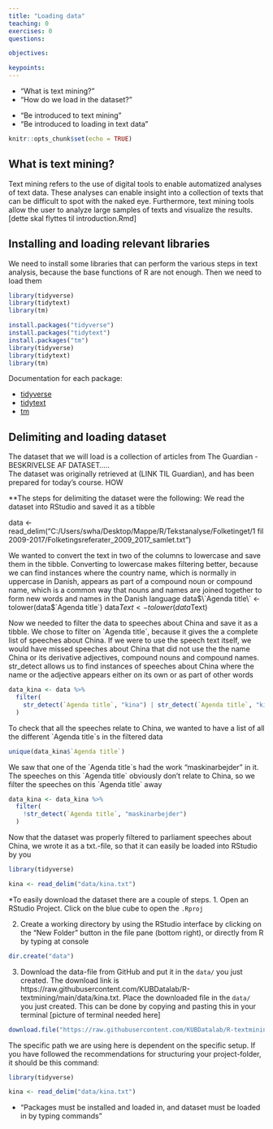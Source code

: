 ```yaml
---
title: "Loading data"
teaching: 0
exercises: 0
questions:

objectives:

keypoints:
---
```


:::::::::::::::::::::::::::::::::::::: questions 

- "What is text mining?"
- "How do we load in the dataset?"

::::::::::::::::::::::::::::::::::::::::::::::::

::::::::::::::::::::::::::::::::::::: objectives

- "Be introduced to text mining"
- "Be introduced to loading in text data"
::::::::::::::::::::::::::::::::::::::::::::::::


```r
knitr::opts_chunk$set(echo = TRUE)
```

## What is text mining?
Text mining refers to the use of digital tools to enable automatized analyses of text data. These analyses can enable insight into a collection of texts that can be difficult to spot with the naked eye. Furthermore, text mining tools allow the user to analyze large samples of texts and visualize the results.
[dette skal flyttes til introduction.Rmd]

## Installing and loading relevant libraries
We need to install some libraries that can perform the various steps in text analysis, because the base functions of R are not enough. Then we need to load them

```r
library(tidyverse)
library(tidytext)
library(tm)
```


```r
install.packages("tidyverse")
install.packages("tidytext")
install.packages("tm")
library(tidyverse)
library(tidytext)
library(tm)
```

Documentation for each package:

* [tidyverse](https://www.tidyverse.org/packages/)
* [tidytext](https://cran.r-project.org/web/packages/tidytext/vignettes/tidytext.html)
* [tm](https://cran.r-project.org/web/packages/tm/tm.pdf)

## Delimiting and loading dataset
The dataset that we will load is a collection of articles from The Guardian - BESKRIVELSE AF DATASET.....  
The dataset was originally retrieved at (LINK TIL Guardian), and has been prepared for today's course. HOW

**The steps for delimiting the dataset were the following:
We read the dataset into RStudio and saved it as a tibble

data <- read_delim("C:/Users/swha/Desktop/Mappe/R/Tekstanalyse/Folketinget/1 fil 2009-2017/Folketingsreferater_2009_2017_samlet.txt")

We wanted to convert the text in two of the columns to lowercase and save them in the tibble. Converting to lowercase makes filtering better, because we can find instances where the country name, which is normally in uppercase in Danish, appears as part of a compound noun or compound name, which is a common way that nouns and names are joined together to form new words and names in the Danish language
data$\`Agenda title\` <- tolower(data$\`Agenda title\`)
data$Text <- tolower(data$Text)

Now we needed to filter the data to speeches about China and save it as a tibble. We chose to filter on \`Agenda title\`, because it gives the a complete list of speeches about China. If we were to use the speech text itself, we would have missed speeches about China that did not use the the name China or its derivative adjectives, compound nouns and compound names. str_detect allows us to find instances of speeches about China where the name or the adjective appears either on its own  or as part of other words

```r
data_kina <- data %>% 
  filter(
    str_detect(`Agenda title`, "kina") | str_detect(`Agenda title`, "kines")
  )
```



To check that all the speeches relate to China, we wanted to have a list of all the different \`Agenda title\`s in the filtered data
```r
unique(data_kina$`Agenda title`)
```



We saw that one of the \`Agenda title\`s had the work "maskinarbejder" in it. The speeches on this \`Agenda title\` obviously don't relate to China, so we filter the speeches on this \`Agenda title\` away

```r
data_kina <- data_kina %>% 
  filter(
    !str_detect(`Agenda title`, "maskinarbejder")
  ) 

```


Now that the dataset was properly filtered to parliament speeches about China, we wrote it as a txt.-file, so that it can easily be loaded into RStudio by you

```r
library(tidyverse)

kina <- read_delim("data/kina.txt")
```

*To easily download the dataset there are a couple of steps.
1. Open an RStudio Project. Click on the blue cube to open the `.Rproj`

2. Create a working directory by using the RStudio interface by clicking on the "New Folder" button in the file pane (bottom right), or directly from R by typing at console
```r
dir.create("data")
```

3. Download the data-file from GitHub and put it in the `data/` you just created. The download link is https://raw.githubusercontent.com/KUBDatalab/R-textmining/main/data/kina.txt. Place the downloaded file in the `data/` you just created. This can be done by copying and pasting this in your terminal [picture of terminal needed here] 
```r
download.file("https://raw.githubusercontent.com/KUBDatalab/R-textmining/main/data/kina.txt", "data/kina.txt", mode = "wb")
```

The specific path we are using here is dependent on the specific setup. If you have 
followed the recommendations for structuring your project-folder, it should be 
this command:

```r
library(tidyverse)

kina <- read_delim("data/kina.txt")

```


::::::::::::::::::::::::::::::::::::: keypoints 

- "Packages must be installed and loaded in, and dataset must be loaded in by typing commands"

::::::::::::::::::::::::::::::::::::::::::::::::
